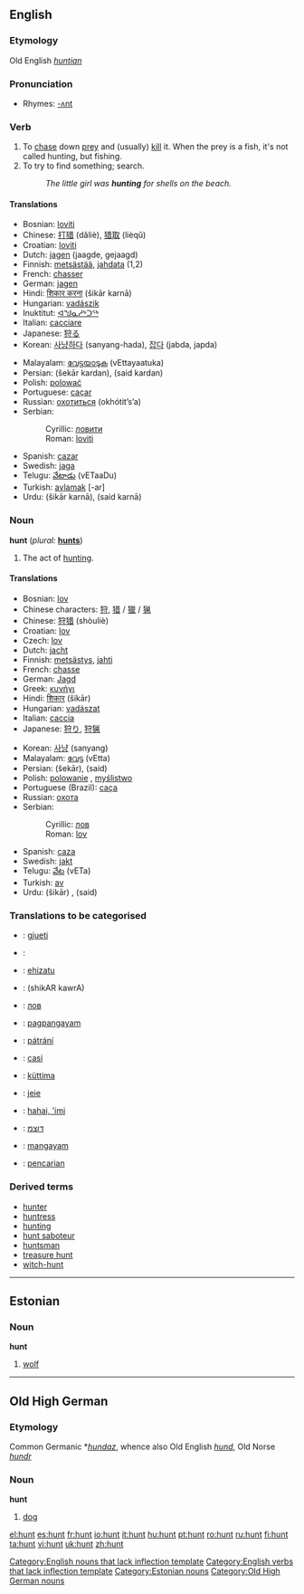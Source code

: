 {{see|Hunt}}
==English==
{{Wikipediapar|Hunt}}
===Etymology===
Old English ''[[huntian]]''

===Pronunciation===
*Rhymes: [[Rhymes:English:-ʌnt|-ʌnt]]

===Verb===
{{en-verb}}
#To [[chase]] down [[prey]] and (usually) [[kill]] it. When the prey is a fish, it's not called hunting, but fishing.
#To try to find something; search.
#: ''The little girl was '''hunting''' for shells on the beach.''

====Translations====
{{top}}
*Bosnian: [[loviti]]
*Chinese: [[打猎]] (dǎliè), [[猎取]] (lièqǔ)
*Croatian: [[loviti]]
*Dutch: [[jagen]] (jaagde, gejaagd)
*Finnish: [[metsästää]], [[jahdata]] (1,2)
*French: [[chasser]]
*German: [[jagen]]
*Hindi: [[शिकार करना]] (šikār karnā)
*Hungarian: [[vadászik]]
*Inuktitut: [[ᐊᖑᓇᓱᒃᑐᖅ]]
*Italian: [[cacciare]]
*Japanese: [[狩る]]
*Korean: [[사냥하다]] (sanyang-hada), [[잡다]] (jabda, japda)
{{mid}}
*Malayalam: [[വേട്ടയാടുക]] (vEttayaatuka)
*Persian: {{FAchar|[[شکار کردن]]}} (šekār kardan), {{FAchar|[[صید کردن]]}} (said kardan)
*Polish: [[polować]]
*Portuguese: [[caçar]]
*Russian: [[охотиться]] (okhótit’s’a)
*Serbian:
*:Cyrillic: [[ловити]]
*:Roman: [[loviti]]
*Spanish: [[cazar]]
*Swedish: [[jaga]]
*Telugu: [[వేటాడు]] (vETaaDu)
*Turkish: [[avlamak]] [-ar]
*Urdu: {{URchar|[[شکار کرنا]]}} (šikār karnā), {{URchar|[[صید کرنا]]}} (said karnā)
{{bottom}}

===Noun===
'''hunt''' (''plural:'' '''[[hunts]]''')

# The act of [[hunting]].

====Translations====
{{trans-top|The act of hunting, shooting}}
*Bosnian: [[lov]] {{m}}
*Chinese characters: [[狩]], [[猎]] / [[獵]] / [[猟]]
*Chinese: [[狩猎]] (shòuliè)
*Croatian: [[lov]] {{m}}
*Czech: [[lov]] {{m}}
*Dutch: [[jacht]] {{m}}
*Finnish: [[metsästys]], [[jahti]]
*French: [[chasse]] {{f}}
*German: [[Jagd]] {{f}}
*Greek: [[κυνήγι]] {{n}}
*Hindi: [[शिकार]] (šikār) {{m}}
*Hungarian: [[vadászat]]
*Italian: [[caccia]] {{f}}
*Japanese: [[狩り]], [[狩猟]]
{{trans-mid}}
*Korean: [[사냥]] (sanyang)
*Malayalam: [[വേട്ട]] (vEtta)
*Persian: {{FAchar|[[شکار]]}} (šekār), {{FAchar|[[صید]]}} (said)
*Polish: [[polowanie]] {{n}}, [[myślistwo]] {{n}}
*Portuguese (Brazil): [[caça]]
*Russian: [[охота]] {{f}}
*Serbian:
*:Cyrillic: [[лов]] {{m}}
*:Roman: [[lov#Serbian|lov]] {{m}}
*Spanish: [[caza]] {{f}}
*Swedish: [[jakt]] {{c}}
*Telugu: [[వేట]] (vETa)
*Turkish: [[av]]
*Urdu: {{URchar|[[شکار]]}} (šikār) {{m}}, {{URchar|[[صید]]}} (said) {{f}}
{{trans-bottom}}

===Translations to be categorised===
{{checktrans}}

*{{ttbc|Albanian}}: [[gjueti]]
*{{ttbc|Arabic}}: {{ARchar|[[مطاردة]]}}
*{{ttbc|Basque}}: [[ehizatu]]
*{{ttbc|Bengali}}: (shikAR kawrA)
*{{ttbc|Bulgarian}}: [[лов]]
*{{ttbc|Cebuano}}: [[pagpangayam]]
*{{ttbc|Czech}}: [[pátrání]]
*{{ttbc|Esperento}}: [[casi]]
*{{ttbc|Estonian}}: [[küttima]]
*{{ttbc|Frisian}}: [[jeie]]
*{{ttbc|Hawaiian}}: [[hahai, 'imi]]
*{{ttbc|Hebrew}}: [[דוצמ]]
*{{ttbc|Ilonggo}}: [[mangayam]]
*{{ttbc|Indonesian}}: [[pencarian]]

===Derived terms===
*[[hunter]]
*[[huntress]]
*[[hunting]]
*[[hunt saboteur]]
*[[huntsman]]
*[[treasure hunt]]
*[[witch-hunt]]

----

==Estonian==
===Noun===
'''hunt'''

# [[wolf]]

----

==Old High German==
===Etymology===
Common Germanic *''[[hundaz]]'', whence also Old English ''[[hund]]'', Old Norse ''[[hundr]]''
===Noun===
'''hunt''' {{m}}

# [[dog]]

[[Category:English nouns that lack inflection template]]
[[Category:English verbs that lack inflection template]]
[[Category:Estonian nouns]]
[[Category:Old High German nouns]]

[[el:hunt]]
[[es:hunt]]
[[fr:hunt]]
[[io:hunt]]
[[it:hunt]]
[[hu:hunt]]
[[pt:hunt]]
[[ro:hunt]]
[[ru:hunt]]
[[fi:hunt]]
[[ta:hunt]]
[[vi:hunt]]
[[uk:hunt]]
[[zh:hunt]]